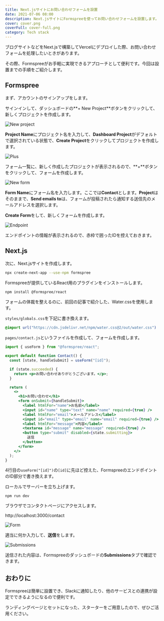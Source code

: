 ```yaml
---
title: Next.jsサイトにお問い合わせフォームを設置
date: 2021-07-06 08:00
description: Next.jsサイトにFormspreeを使ってお問い合わせフォームを設置します。
cover: cover.png
coverFull: cover-full.png
category: Tech stack
---
```

ブログサイトなどをNext.jsで構築してVercelにデプロイした際、お問い合わせフォームを処理したいときがあります。

その際、Formspreeがお手軽に実現できるアプローチとして便利です。今回は設置までの手順をご紹介します。

## Formspree

まず、アカウントのサインアップをします。

<LinkCard href="https://formspree.io/" />

サインインして、ダッシュボードの**+ New Project**ボタンをクリックして、新しくプロジェクトを作成します。

![New project](new-project.png)

**Project Name**にプロジェクト名を入力して、**Dashboard Project**がデフォルトで選択されている状態で、**Create Project**をクリックしてプロジェクトを作成します。

![Plus](plus.png)

フォーム一覧に、新しく作成したプロジェクトが表示されるので、**+**ボタンをクリックして、フォームを作成します。

![New form](new-form.png)

**Form Name**にフォーム名を入力します。ここでは**Contact**とします。**Project**はそのままで、**Send emails to**は、フォームが投稿されたら通知する送信先のメールアドレスを選択します。

**Create Form**をして、新しくフォームを作成します。

![Endpoint](endpoint.png)

エンドポイントの情報が表示されるので、赤枠で囲ったIDを控えておきます。

## Next.js

次に、Next.jsサイトを作成します。

```sh
npx create-next-app --use-npm formspree
```

Formspreeが提供しているReact用のプラグインをインストールします。

```sh
npm install @formspree/react
```

フォームの体裁を整えるのに、前回の記事で紹介した、Water.cssを使用します。

<LinkCard href="/posts/classless" />

`styles/globals.css`を下記に書き換えます。

```css
@import url("https://cdn.jsdelivr.net/npm/water.css@2/out/water.css")
```

`pages/contact.js`というファイルを作成して、フォームを作成します。

```jsx {linenum=true}
import { useForm } from "@formspree/react";

export default function Contact() {
  const [state, handleSubmit] = useForm("[id]");

  if (state.succeeded) {
    return <p>お問い合わせありがとうございます。</p>;
  }

  return (
    <>
      <h1>お問い合わせ</h1>
      <form onSubmit={handleSubmit}>
        <label htmlFor="name">お名前</label>
        <input id="name" type="text" name="name" required={true} />
        <label htmlFor="email">メールアドレス</label>
        <input id="email" type="email" name="email" required={true} />
        <label htmlFor="message">内容</label>
        <textarea id="message" name="message" required={true} />
        <button type="submit" disabled={state.submitting}>
          送信
        </button>
      </form>
    </>
  );
}
```

4行目の`useForm("[id]")`の`[id]`に先ほど控えた、FormspreeのエンドポイントのID部分で書き換えます。

ローカルでサーバーを立ち上げます。

```
npm run dev
```

ブラウザでコンタクトページにアクセスします。

http://localhost:3000/contact

![Form](form.png)

適当に何か入力して、**送信**をします。

![Submissions](submissions.png)

送信された内容は、Formspreeのダッシュボードの**Submissions**タブで確認できます。

## おわりに

Formspreeは簡単に設置でき、Slackに通知したり、他のサービスとの連携が設定でできるようになるので便利です。

ランディングページとセットになった、スターターをご用意したので、ぜひご活用ください。

<LinkCard href="/starters/aspree" />
